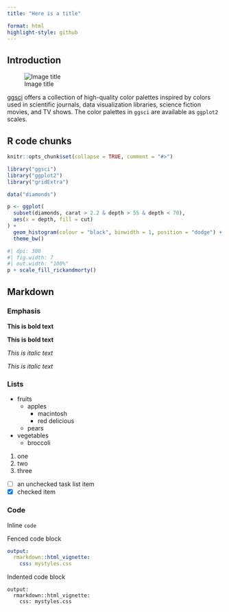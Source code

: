 ```yaml
---
title: "Here is a title"

format: html
highlight-style: github
---
```


## Introduction

![Image title](images/cover.png)

[ggsci](https://nanx.me/ggsci/) offers a collection of high-quality
color palettes inspired by colors used in scientific journals,
data visualization libraries, science fiction movies, and TV shows.
The color palettes in `ggsci` are available as `ggplot2` scales.

## R code chunks

```r
knitr::opts_chunk$set(collapse = TRUE, comment = "#>")
```

```r
library("ggsci")
library("ggplot2")
library("gridExtra")

data("diamonds")

p <- ggplot(
  subset(diamonds, carat > 2.2 & depth > 55 & depth < 70),
  aes(x = depth, fill = cut)
) +
  geom_histogram(colour = "black", binwidth = 1, position = "dodge") +
  theme_bw()
```

```r
#| dpi: 300
#| fig.width: 7
#| out.width: "100%"
p + scale_fill_rickandmorty()
```

## Markdown

### Emphasis

**This is bold text**

__This is bold text__

*This is italic text*

_This is italic text_

### Lists

- fruits
  - apples
    - macintosh
    - red delicious
  - pears
- vegetables
  - broccoli

1. one
1. two
1. three

- [ ] an unchecked task list item
- [x] checked item

### Code

Inline `code`

Fenced code block

```yaml
output:
  rmarkdown::html_vignette:
    css: mystyles.css
```

Indented code block

    output:
      rmarkdown::html_vignette:
        css: mystyles.css
